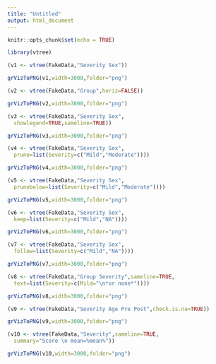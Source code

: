 ```yaml
---
title: "Untitled"
output: html_document
---
```


```r
knitr::opts_chunk$set(echo = TRUE)
```

```r
library(vtree)
```

```r
(v1 <- vtree(FakeData,"Severity Sex"))
```

```r
grVizToPNG(v1,width=3000,folder="png")
```

```r
(v2 <- vtree(FakeData,"Group",horiz=FALSE))
```

```r
grVizToPNG(v2,width=3000,folder="png")
```

```r
(v3 <- vtree(FakeData,"Severity Sex",
  showlegend=TRUE,sameline=TRUE))
```

```r
grVizToPNG(v3,width=3000,folder="png")
```

```r
(v4 <- vtree(FakeData,"Severity Sex",
  prune=list(Severity=c("Mild","Moderate"))))
```

```r
grVizToPNG(v4,width=3000,folder="png")
```

```r
(v5 <- vtree(FakeData,"Severity Sex",
  prunebelow=list(Severity=c("Mild","Moderate"))))
```

```r
grVizToPNG(v5,width=3000,folder="png")
```

```r
(v6 <- vtree(FakeData,"Severity Sex",
  keep=list(Severity=c("Mild","NA"))))
```

```r
grVizToPNG(v6,width=3000,folder="png")
```

```r
(v7 <- vtree(FakeData,"Severity Sex",
  follow=list(Severity=c("Mild","NA"))))
```

```r
grVizToPNG(v7,width=3000,folder="png")
```

```r
(v8 <- vtree(FakeData,"Group Severity",sameline=TRUE,
  text=list(Severity=c(Mild="\n*or none*"))))
```

```r
grVizToPNG(v8,width=3000,folder="png")
```

```r
(v9 <- vtree(FakeData,"Severity Age Pre Post",check.is.na=TRUE))
```

```r
grVizToPNG(v9,width=3000,folder="png")
```

```r
(v10 <- vtree(FakeData,"Severity",sameline=TRUE,
  summary="Score \n mean=%mean%"))
```

```r
grVizToPNG(v10,width=3000,folder="png")
```
